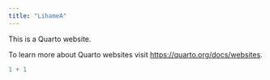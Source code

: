 ```yaml
---
title: "LihameA"
---
```


This is a Quarto website.

To learn more about Quarto websites visit <https://quarto.org/docs/websites>.

```r
1 + 1
```

